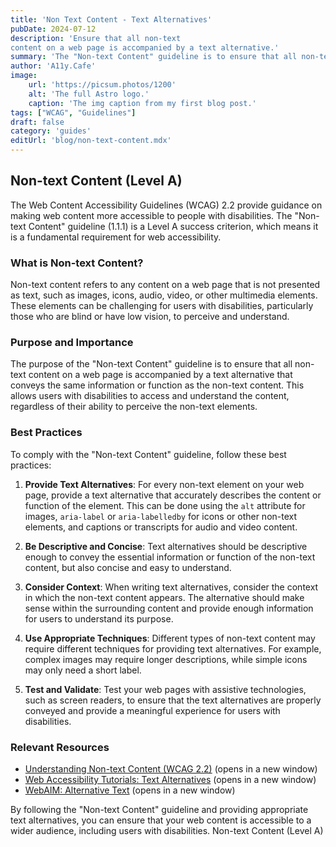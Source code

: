 ```yaml
---
title: 'Non Text Content - Text Alternatives'
pubDate: 2024-07-12
description: 'Ensure that all non-text
content on a web page is accompanied by a text alternative.'
summary: 'The "Non-text Content" guideline is to ensure that all non-text content on a web page is accompanied by a text alternative that conveys the same information or function as the non-text content. This allows users with disabilities to access and understand the content, regardless of their ability to perceive the non-text elements.'
author: 'A11y.Cafe'
image:
    url: 'https://picsum.photos/1200'
    alt: 'The full Astro logo.'
    caption: 'The img caption from my first blog post.'
tags: ["WCAG", "Guidelines"]
draft: false
category: 'guides'
editUrl: 'blog/non-text-content.mdx'
---
```



## Non-text Content (Level A)

The Web Content Accessibility Guidelines (WCAG) 2.2 provide guidance on making
web content more accessible to people with disabilities. The "Non-text Content"
guideline (1.1.1) is a Level A success criterion, which means it is a
fundamental requirement for web accessibility.

### What is Non-text Content?

Non-text content refers to any content on a web page that is not presented as
text, such as images, icons, audio, video, or other multimedia elements. These
elements can be challenging for users with disabilities, particularly those who
are blind or have low vision, to perceive and understand.

### Purpose and Importance

The purpose of the "Non-text Content" guideline is to ensure that all non-text
content on a web page is accompanied by a text alternative that conveys the same
information or function as the non-text content. This allows users with
disabilities to access and understand the content, regardless of their ability
to perceive the non-text elements.

### Best Practices

To comply with the "Non-text Content" guideline, follow these best practices:

1. **Provide Text Alternatives**: For every non-text element on your web page,
   provide a text alternative that accurately describes the content or function
   of the element. This can be done using the `alt` attribute for images,
   `aria-label` or `aria-labelledby` for icons or other non-text elements, and
   captions or transcripts for audio and video content.

2. **Be Descriptive and Concise**: Text alternatives should be descriptive
   enough to convey the essential information or function of the non-text
   content, but also concise and easy to understand.

3. **Consider Context**: When writing text alternatives, consider the context in
   which the non-text content appears. The alternative should make sense within
   the surrounding content and provide enough information for users to
   understand its purpose.

4. **Use Appropriate Techniques**: Different types of non-text content may
   require different techniques for providing text alternatives. For example,
   complex images may require longer descriptions, while simple icons may only
   need a short label.

5. **Test and Validate**: Test your web pages with assistive technologies, such
   as screen readers, to ensure that the text alternatives are properly conveyed
   and provide a meaningful experience for users with disabilities.

### Relevant Resources

- [Understanding Non-text Content (WCAG 2.2)](https://www.w3.org/WAI/WCAG22/Understanding/non-text-content.html)
  (opens in a new window)
- [Web Accessibility Tutorials: Text Alternatives](https://www.w3.org/WAI/tutorials/images/)
  (opens in a new window)
- [WebAIM: Alternative Text](https://webaim.org/techniques/alttext/) (opens in a
  new window)

By following the "Non-text Content" guideline and providing appropriate text
alternatives, you can ensure that your web content is accessible to a wider
audience, including users with disabilities. Non-text Content (Level A)
